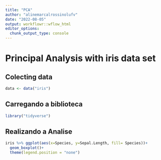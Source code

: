 ```yaml
---
title: "PCA"
author: "alinemarcalrossinolufv"
date: "2022-08-05"
output: workflowr::wflow_html
editor_options:
  chunk_output_type: console
---
```


# Principal Analysis with iris data set

## Colecting data
```r
data <- data("iris")
```
## Carregando a biblioteca
```r
library("tidyverse")
```
## Realizando a Analise 
```r
iris %>% ggplot(aes(x=Species, y=Sepal.Length, fill= Species))+
  geom_boxplot()+
  theme(legend.position = "none")
```

